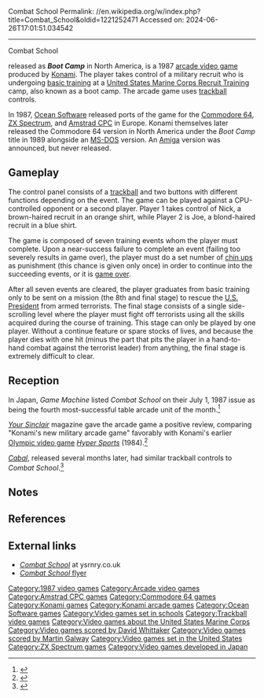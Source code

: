 Combat School
Permalink: //en.wikipedia.org/w/index.php?title=Combat_School&oldid=1221252471
Accessed on: 2024-06-26T17:01:51.034542



------
Combat School
{{Short description|1987 video game}}
{{for|the documentary television series|Combat School (TV series)}}
{{Infobox video game
|title = Combat School
|image = Combat School.png
|caption = Japanese arcade flyer
|developer = [[Konami]]
|publisher = [[Konami]]
|designer = 
|series = 
|engine = 
|released = {{vgrelease|JP|April 2, 1987|WW|August 1987<ref>{{cite book |last1=Akagi |first1=Masumi |title=アーケードTVゲームリスト国内•海外編(1971–2005) |trans-title=Arcade TV Game List: Domestic • Overseas Edition (1971–2005) |date=October 13, 2006 |publisher=Amusement News Agency |language=ja |location=Japan |isbn=978-4990251215 |page=122 |url=https://archive.org/details/ArcadeGameList1971-2005/page/n123}}</ref><ref name="YS21"/>}}
|genre = [[Sports video game|Sports]], [[Action game|action]]
|modes = 
|platforms = [[Arcade video game|Arcade]], [[Commodore 64]], [[Amstrad CPC]], [[ZX Spectrum]], [[MS-DOS]]
|arcade system = 
}}

{{nihongo_foot|'''''Combat School''''',|コンバットスクール|Konbatto Sukūru|lead=yes|group=lower-alpha}} released as '''''Boot Camp''''' in North America, is a 1987 [[arcade video game]] produced by [[Konami]]. The player takes control of a military recruit who is undergoing [[basic training]] at a [[United States Marine Corps Recruit Training]] camp, also known as a boot camp. The arcade game uses [[trackball]] controls.

In 1987, [[Ocean Software]] released ports of the game for the [[Commodore 64]], [[ZX Spectrum]], and [[Amstrad CPC]] in Europe. Konami themselves later released the Commodore 64 version in North America under the ''Boot Camp'' title in 1989 alongside an [[MS-DOS]] version. An [[Amiga]] version was announced, but never released.

== Gameplay==
The control panel consists of a [[trackball]] and two buttons with different functions depending on the event. The game can be played against a CPU-controlled opponent or a second player. Player 1 takes control of Nick, a brown-haired recruit in an orange shirt, while Player 2 is Joe, a blond-haired recruit in a blue shirt.

The game is composed of seven training events whom the player must complete. Upon a near-success failure to complete an event (failing too severely results in game over), the player must do a set number of [[chin up]]s as punishment (this chance is given only once) in order to continue into the succeeding events, or it is [[game over]]. 

After all seven events are cleared, the player graduates from basic training only to be sent on a mission (the 8th and final stage) to rescue the [[President of the United States|U.S. President]] from armed terrorists. The final stage consists of a single side-scrolling level where the player must fight off terrorists using all the skills acquired during the course of training. This stage can only be played by one player. Without a continue feature or spare stocks of lives, and because the player dies with one hit (minus the part that pits the player in a hand-to-hand combat against the terrorist leader) from anything, the final stage is extremely difficult to clear.

==Reception==
{{Video game reviews
| award1Pub = ''Crash''
| award1 = Smash<ref>Game review, Crash magazine, [[Newsfield Publications]], issue 48, January 1988</ref>
}}
In Japan, ''Game Machine'' listed ''Combat School'' on their July 1, 1987 issue as being the fourth most-successful table arcade unit of the month.<ref>{{cite magazine|title=Game Machine's Best Hit Games 25 - テーブル型TVゲーム機 (Table Videos)|magazine=[[:ja:ゲームマシン|Game Machine]]|issue=311|publisher=[[:ja:アミューズメント通信社|Amusement Press, Inc.]]|date=1 July 1987|page=19|lang=ja}}</ref>

''[[Your Sinclair]]'' magazine gave the arcade game a positive review, comparing "Konami's new military arcade game" favorably with Konami's earlier [[Olympic video game]] ''[[Hyper Sports]]'' (1984).<ref name="YS21">{{cite magazine |title=Slots of Fun |magazine=[[Your Sinclair]] |date=August 1987 |issue=21 (September 1987) |publisher=[[Dennis Publishing]] |location=United Kingdom |pages=80–1 |url=https://worldofspectrum.org/archive/magazines/your-sinclair/21#80}}</ref>

''[[Cabal (video game)|Cabal]]'', released several months later, had similar trackball controls to ''Combat School''.<ref name="CVG">{{cite magazine |last1=Edgeley |first1=Clare |title=Arcade Action |magazine=[[Computer and Video Games]] |date=16 September 1988 |issue=84 (October 1988) |publisher=[[EMAP]] |location=United Kingdom |pages=114–6 |url=https://archive.org/details/cvg-magazine-084/page/n113/mode/2up}}</ref>

== Notes ==
{{notelist}}

== References ==
{{reflist}}

==External links==
* [https://web.archive.org/web/20080317055907/http://www.ysrnry.co.uk/articles/combatschool.htm ''Combat School''] at ysrnry.co.uk
* [http://www.arcadeflyers.com/?page=thumbs&db=videodb&id=4492 ''Combat School'' flyer]

[[Category:1987 video games]]
[[Category:Arcade video games]]
[[Category:Amstrad CPC games]]
[[Category:Commodore 64 games]]
[[Category:Konami games]]
[[Category:Konami arcade games]]
[[Category:Ocean Software games]]
[[Category:Video games set in schools]]
[[Category:Trackball video games]]
[[Category:Video games about the United States Marine Corps]]
[[Category:Video games scored by David Whittaker]]
[[Category:Video games scored by Martin Galway]]
[[Category:Video games set in the United States]]
[[Category:ZX Spectrum games]]
[[Category:Video games developed in Japan]]